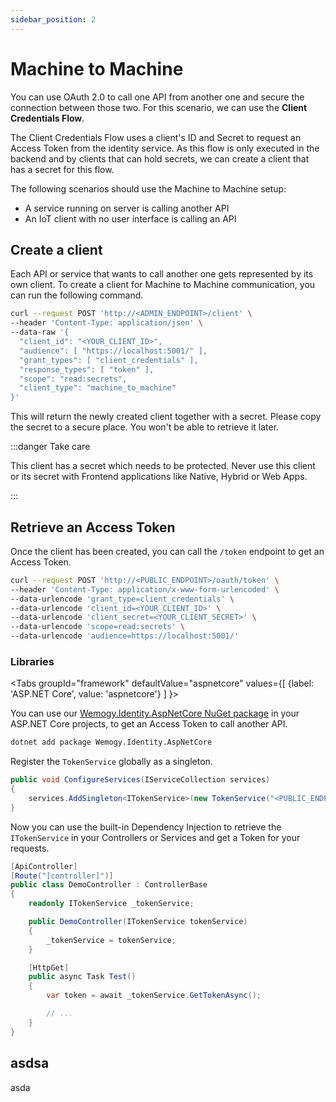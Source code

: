 ```yaml
---
sidebar_position: 2
---
```


# Machine to Machine

You can use OAuth 2.0 to call one API from another one and secure the connection between those two. For this scenario, we can use the **Client Credentials Flow**.

The Client Credentials Flow uses a client's ID and Secret to request an Access Token from the identity service. As this flow is only executed in the backend and by clients that can hold secrets, we can create a client that has a secret for this flow.

The following scenarios should use the Machine to Machine setup:

- A service running on server is calling another API
- An IoT client with no user interface is calling an API

## Create a client

Each API or service that wants to call another one gets represented by its own client. To create a client for Machine to Machine communication, you can run the following command.

```bash
curl --request POST 'http://<ADMIN_ENDPOINT>/client' \
--header 'Content-Type: application/json' \
--data-raw '{
  "client_id": "<YOUR_CLIENT_ID>",
  "audience": [ "https://localhost:5001/" ],
  "grant_types": [ "client_credentials" ],
  "response_types": [ "token" ],
  "scope": "read:secrets",
  "client_type": "machine_to_machine"
}'
```

This will return the newly created client together with a secret. Please copy the secret to a secure place. You won't be able to retrieve it later.

:::danger Take care

This client has a secret which needs to be protected. Never use this client or its secret with Frontend applications like Native, Hybrid or Web Apps.

:::

## Retrieve an Access Token

Once the client has been created, you can call the `/token` endpoint to get an Access Token.

```bash
curl --request POST 'http://<PUBLIC_ENDPOINT>/oauth/token' \
--header 'Content-Type: application/x-www-form-urlencoded' \
--data-urlencode 'grant_type=client_credentials' \
--data-urlencode 'client_id=<YOUR_CLIENT_ID>' \
--data-urlencode 'client_secret=<YOUR_CLIENT_SECRET>' \
--data-urlencode 'scope=read:secrets' \
--data-urlencode 'audience=https://localhost:5001/'
```

### Libraries



<Tabs
	groupId="framework"
  defaultValue="aspnetcore"
  values={[
    {label: 'ASP.NET Core', value: 'aspnetcore'}
  ]
}>
<TabItem value="aspnetcore">

You can use our [Wemogy.Identity.AspNetCore NuGet package](https://github.com/wemogy/identity/packages/674418) in your ASP.NET Core projects, to get an Access Token to call another API.

```bash
dotnet add package Wemogy.Identity.AspNetCore
```

Register the `TokenService` globally as a singleton.

```csharp title="Startup.cs"
public void ConfigureServices(IServiceCollection services)
{
	services.AddSingleton<ITokenService>(new TokenService("<PUBLIC_ENDPOINT>", "<YOUR_CLIENT_ID>", "<YOUR_CLIENT_SECRET>", "<YOUR_SCOPE>", "<YOUR_CLIENT_AUDIENCE>"));
}
```

Now you can use the built-in Dependency Injection to retrieve the `ITokenService` in your Controllers or Services and get a Token for your requests.

```csharp title="DemoController.cs"
[ApiController]
[Route("[controller]")]
public class DemoController : ControllerBase
{
	readonly ITokenService _tokenService;

	public DemoController(ITokenService tokenService)
	{
		_tokenService = tokenService;
	}

	[HttpGet]
	public async Task Test()
	{
		var token = await _tokenService.GetTokenAsync();

		// ...
	}
}
```

## asdsa

asda

</TabItem>
</Tabs>

